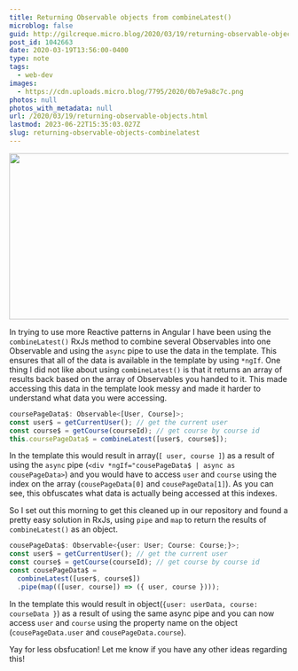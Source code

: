```yaml
---
title: Returning Observable objects from combineLatest()
microblog: false
guid: http://gilcreque.micro.blog/2020/03/19/returning-observable-objects.html
post_id: 1042663
date: 2020-03-19T13:56:00-0400
type: note
tags:
  - web-dev
images:
  - https://cdn.uploads.micro.blog/7795/2020/0b7e9a8c7c.png
photos: null
photos_with_metadata: null
url: /2020/03/19/returning-observable-objects.html
lastmod: 2023-06-22T15:35:03.027Z
slug: returning-observable-objects-combinelatest
---
```

<img src="uploads/2020/0b7e9a8c7c.png" width="600" height="300" alt="" />

In trying to use more Reactive patterns in Angular I have been using the `combineLatest()` RxJs method to combine several Observables into one Observable and using the `async` pipe to use the data in the template. This ensures that all of the data is available in the template by using `*ngIf`. One thing I did not like about using `combineLatest()` is that it returns an array of results back based on the array of Observables you handed to it. This made accessing this data in the template look messy and made it harder to understand what data you were accessing.

``` typescript
coursePageData$: Observable<[User, Course]>;
const user$ = getCurrentUser(); // get the current user
const course$ = getCourse(courseId); // get course by course id
this.coursePageData$ = combineLatest([user$, course$]);
```

In the template this would result in array(`[ user, course ]`) as a result of using the `async` pipe  (`<div *ngIf="cousePageData$ | async as cousePageData>`) and you would have to access `user` and `course` using the index on the array (`cousePageData[0]` and `cousePageData[1]`). As you can see, this obfuscates what data is actually being accessed at this indexes.

So I set out this morning to get this cleaned up in our repository and found a pretty easy solution in RxJs, using `pipe` and `map` to return the results of `combineLatest()` as an object.

``` typescript
cousePageData$: Observable<{user: User; Course: Course;}>;
const user$ = getCurrentUser(); // get the current user
const course$ = getCourse(courseId); // get course by course id
const cousePageData$ =
  combineLatest([user$, course$])
  .pipe(map(([user, course]) => ({ user, course })));
```

In the template this would result in object(`{user: userData, course: courseData }`) as a result of using the same async pipe and you can now access `user` and `course` using the property name on the object (`cousePageData.user` and `cousePageData.course`).

Yay for less obsfucation! Let me know if you have any other ideas regarding this!
